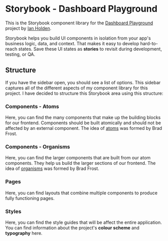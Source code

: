 
<Meta title="Introduction" />

# Storybook - Dashboard Playground

This is the Storybook component library for the [Dashboard Playground](https://github.com/ianholden123/dashboard-playground) project by [Ian Holden](https://ianholden.co.uk).

Storybook helps you build UI components in isolation from your app's business logic, data, and context.
That makes it easy to develop hard-to-reach states. Save these UI states as **stories** to revisit during development, testing, or QA.

## Structure

If you have the sidebar open, you should see a list of options. This sidebar captures all of the different aspects of my component library for this project. I have decided to structure this Storybook area using this structure:


### Components - Atoms

Here, you can find the many components that make up the building blocks for our frontend. Components should be built atomically and should not be affected by an external component. The idea of [atoms](https://bradfrost.com/blog/post/atomic-web-design/#atoms) was formed by Brad Frost.

### Components - Organisms

Here, you can find the larger components that are built from our atom components. They help us build the larger sections of our frontend. The idea of [organisms](https://bradfrost.com/blog/post/atomic-web-design/#organisms) was formed by Brad Frost.

### Pages

Here, you can find layouts that combine multiple components to produce fully functioning pages.

### Styles

Here, you can find the style guides that will be affect the entire application. You can find information about the project's **colour scheme** and **typography** here.
